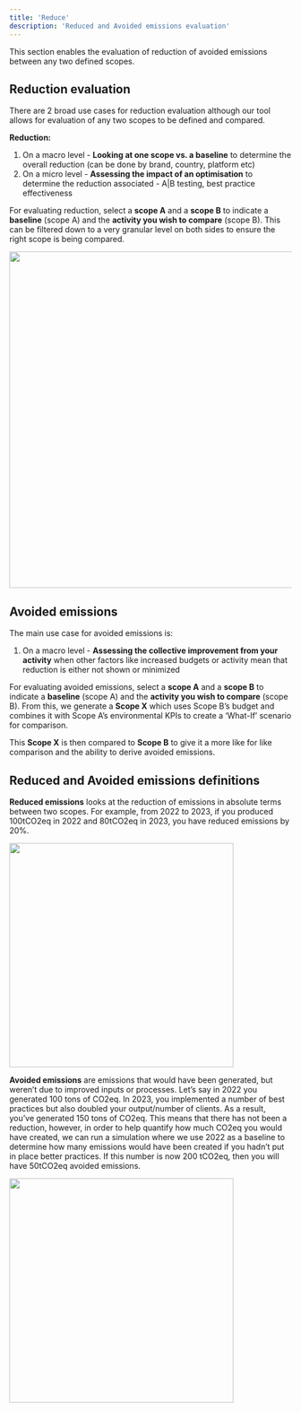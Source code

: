 ```yaml
---
title: 'Reduce'
description: 'Reduced and Avoided emissions evaluation'
---
```


This section enables the evaluation of reduction of avoided emissions between any two defined scopes.

## Reduction evaluation

There are 2 broad use cases for reduction evaluation although our tool allows for evaluation
of any two scopes to be defined and compared.


**Reduction:**
1. On a macro level - **Looking at one scope vs. a baseline** to determine the overall
reduction (can be done by brand, country, platform etc)
2. On a micro level - **Assessing the impact of an optimisation** to determine the
reduction associated - A|B testing, best practice effectiveness


For evaluating reduction, select a **scope A** and a **scope B** to indicate a **baseline** (scope A) and
the **activity you wish to compare** (scope B). This can be filtered down to a very granular level
on both sides to ensure the right scope is being compared.

<img width="600" src="/images/reducefig2.webp" />




## Avoided emissions


The main use case for avoided emissions is:

1. On a macro level - **Assessing the collective improvement from your activity** when
other factors like increased budgets or activity mean that reduction is either not
shown or minimized

For evaluating avoided emissions, select a **scope A** and a **scope B** to indicate a **baseline** (scope A) and the **activity you wish to compare** (scope B). From this, we generate a **Scope X** which uses Scope B’s budget and combines it with Scope A’s environmental KPIs to create a ‘What-If’ scenario for comparison.

This **Scope X** is then compared to **Scope B** to give it a more like for like comparison and the
ability to derive avoided emissions.




## Reduced and Avoided emissions definitions


**Reduced emissions** looks at the reduction of emissions in absolute terms between two
scopes. For example, from 2022 to 2023, if you produced 100tCO2eq in 2022 and 80tCO2eq
in 2023, you have reduced emissions by 20%.

<img width="400" src="/images/reducefig1.webp" />

<br />




**Avoided emissions** are emissions that would have been generated, but weren’t due to
improved inputs or processes. Let’s say in 2022 you generated 100 tons of CO2eq. In 2023,
you implemented a number of best practices but also doubled your output/number of
clients. As a result, you’ve generated 150 tons of CO2eq. This means that there has not been
a reduction, however, in order to help quantify how much CO2eq you would have created,
we can run a simulation where we use 2022 as a baseline to determine how many emissions
would have been created if you hadn’t put in place better practices. If this number is now
200 tCO2eq, then you will have 50tCO2eq avoided emissions.

<img width="400" src="/images/avoidedfig1.webp" />







